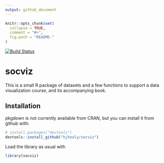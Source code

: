 ```yaml
---
output: github_document
---
```


<!-- README.md is generated from README.Rmd. Please edit that file -->

```r
knitr::opts_chunk$set(
  collapse = TRUE,
  comment = "#>",
  fig.path = "README-"
)
```
[![Build Status](https://travis-ci.org/kjhealy/socviz.svg?branch=master)](https://travis-ci.org/kjhealy/socviz)

# socviz 

This is a small R package of datasets and a few functions to support a
data visualization course, and its accompanying book.


## Installation

pkgdown is not currently available from CRAN, but you can install it from github with:

```r
# install.packages("devtools")
devtools::install_github("kjhealy/socviz")
```

Load the library as usual with

```r
library(socviz)
```

